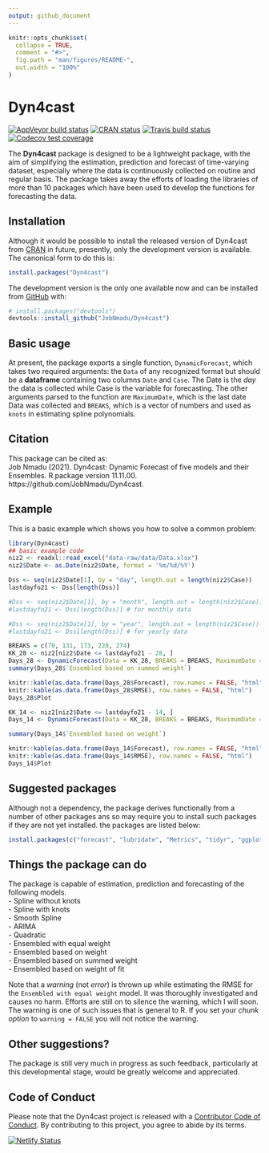 ```yaml
---
output: github_document
---
```


<!-- README.md is generated from README.Rmd. Please edit that file -->

```r
knitr::opts_chunk$set(
  collapse = TRUE,
  comment = "#>",
  fig.path = "man/figures/README-",
  out.width = "100%"
)
```

# Dyn4cast

<!-- badges: start -->
[![AppVeyor build status](https://ci.appveyor.com/api/projects/status/github/JobNmadu/Dyn4cast?branch=master&svg=true)](https://ci.appveyor.com/project/JobNmadu/Dyn4cast)
[![CRAN status](https://www.r-pkg.org/badges/version/Dyn4cast)](https://cran.r-project.org/package=Dyn4cast)
[![Travis build status](https://travis-ci.com/JobNmadu/Dyn4cast.svg?branch=master)](https://travis-ci.com/JobNmadu/Dyn4cast)
[![Codecov test coverage](https://codecov.io/gh/JobNmadu/Dyn4cast/branch/master/graph/badge.svg)](https://codecov.io/gh/JobNmadu/Dyn4cast?branch=master)
<!-- badges: end -->

 The __Dyn4cast__ package is designed to be a lightweight package, with the 
    aim of simplifying the estimation, prediction and forecast of time-varying dataset, especially where the data is continuously collected on routine and regular basis. The package takes away the efforts of loading the libraries of more than 10 packages which have been used to develop the functions for forecasting the data. 

## Installation

Although it would be possible to install the released version of Dyn4cast from [CRAN](https://CRAN.R-project.org) in future, presently, only the development version is available. The canonical form to do this is:

``` r
install.packages("Dyn4cast")
```

The development version is the only one available now and can be installed from [GitHub](https://github.com/) with:

``` r
# install.packages("devtools")
devtools::install_github("JobNmadu/Dyn4cast")
```

## Basic usage

At present, the package exports a single function, `DynamicForecast`, which takes two required arguments: the `Data` of any recognized format but should be a **dataframe** containing two columns `Date` and `Case`. The Date is the _day_ the data is collected while Case is the variable for forecasting. The other arguments parsed to the function are `MaximumDate`, which is the last date Data was collected and `BREAKS`, which is a vector of numbers and used as `knots` in estimating spline polynomials.

## Citation
This package can be cited as:  
Job Nmadu (2021). Dyn4cast: Dynamic Forecast of five models and their Ensembles. R package version 11.11.00. https://github.com/JobNmadu/Dyn4cast.  

## Example

This is a basic example which shows you how to solve a common problem:

```r

library(Dyn4cast)
## basic example code
niz2 <- readxl::read_excel("data-raw/data/Data.xlsx")
niz2$Date <- as.Date(niz2$Date, format = '%m/%d/%Y')

Dss <- seq(niz2$Date[1], by = "day", length.out = length(niz2$Case))
lastdayfo21 <- Dss[length(Dss)]

#Dss <- seq(niz2$Date[1], by = "month", length.out = length(niz2$Case))
#lastdayfo21 <- Dss[length(Dss)] # for monthly data

#Dss <- seq(niz2$Date[1], by = "year", length.out = length(niz2$Case))
#lastdayfo21 <- Dss[length(Dss)] # for yearly data

BREAKS = c(70, 131, 173, 228, 274)
KK_28 <- niz2[niz2$Date <= lastdayfo21 - 28, ]
Days_28 <- DynamicForecast(Data = KK_28, BREAKS = BREAKS, MaximumDate = "2021-02-10", Trend = "Day")
summary(Days_28$`Ensembled based on summed weight`)

knitr::kable(as.data.frame(Days_28$Forecast), row.names = FALSE, "html")
knitr::kable(as.data.frame(Days_28$RMSE), row.names = FALSE, "html")
Days_28$Plot

KK_14 <- niz2[niz2$Date <= lastdayfo21 - 14, ]
Days_14 <- DynamicForecast(Data = KK_28, BREAKS = BREAKS, MaximumDate = "2021-02-10", Trend = "Day")

summary(Days_14$`Ensembled based on weight`)

knitr::kable(as.data.frame(Days_14$Forecast), row.names = FALSE, "html")
knitr::kable(as.data.frame(Days_14$RMSE), row.names = FALSE, "html")
Days_14$Plot
```

## Suggested packages
Although not a dependency, the package derives functionally from a number of other packages ans so may require you to install such packages if they are not yet installed. the packages are listed below:

```r
install.packages(c("forecast", "lubridate", "Metrics", "tidyr", "ggplot2", "magrittr", "formattable", "xlsx", "readxl"))
```

## Things the package can do
The package is capable of estimation, prediction and forecasting of the following models.  
- Spline without knots  
- Spline with knots  
- Smooth Spline  
- ARIMA  
- Quadratic  
- Ensembled with equal weight  
- Ensembled based on weight  
- Ensembled based on summed weight  
- Ensembled based on weight of fit  

Note that a *warning* (not _error_) is thrown up while estimating the RMSE for the `Ensembled with equal weight` model. It was thoroughly investigated and causes no harm. Efforts are still on to silence the warning, which I will soon. The warning is one of such issues that is general to R. If you set your _chunk option_ to `warning = FALSE` you will not notice the warning.  

## Other suggestions?
The package is still very much in progress as such feedback, particularly at this developmental stage, would be greatly welcome and appreciated. 

## Code of Conduct

Please note that the Dyn4cast project is released with a [Contributor Code of Conduct](https://contributor-covenant.org/version/2/0/CODE_OF_CONDUCT.html). By contributing to this project, you agree to abide by its terms.


[![Netlify Status](https://api.netlify.com/api/v1/badges/35759360-85c9-4db9-95ae-d691c181c15b/deploy-status)](https://app.netlify.com/sites/jobnmadu/deploys)
